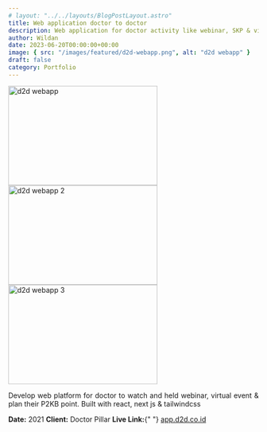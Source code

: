 ```yaml
---
# layout: "../../layouts/BlogPostLayout.astro"
title: Web application doctor to doctor
description: Web application for doctor activity like webinar, SKP & virtual event
author: Wildan
date: 2023-06-20T00:00:00+00:00
image: { src: "/images/featured/d2d-webapp.png", alt: "d2d webapp" }
draft: false
category: Portfolio
---
```



<div class="flex flex-col gap-5 m-auto">
  <Image
    src="/images/featured/d2d-webapp.png"
    alt="d2d webapp"
    width="300"
    height="200"
  />
  <Image
    src="/images/featured/d2d-webapp-2.png"
    alt="d2d webapp 2"
    width="300"
    height="200"
  />
  <Image
    src="/images/featured/d2d-webapp-3.png"
    alt="d2d webapp 3"
    width="300"
    height="200"
  />
</div>

<p align="justify">
  Develop web platform for doctor to watch and held webinar, virtual event &
  plan their P2KB point. Built with react, next js & tailwindcss
</p>

<p class="flex flex-col text-center">
  <span>
    <strong>Date:</strong> 2021
  </span>
  <span>
    <strong>Client:</strong> Doctor Pillar
  </span>
  <span>
    <strong>Live Link:</strong>{" "}
    <a href="https://app.d2d.co.id//">app.d2d.co.id</a>
  </span>
</p>
